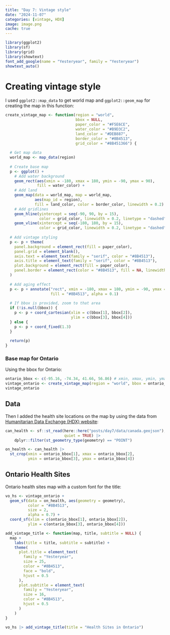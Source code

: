 ```yaml
---
title: "Day 7: Vintage style"
date: "2024-11-07"
categories: [vintage, HDX]
image: image.png
cache: true
---
```


```r
library(ggplot2)
library(sf) 
library(grid)
library(showtext)
font_add_google(name = "Yesteryear", family = "Yesteryear")
showtext_auto()
```

# Creating vintage style

I used `ggplot2::map_data` to get world map and `ggplot2::geom_map` for creating the map in this function:

```r
create_vintage_map <- function(region = "world", 
                               bbox = NULL,
                               paper_color = "#F5E6CE",
                               water_color = "#B9D3C2",
                               land_color = "#DEB887",
                               border_color = "#8B4513",
                               grid_color = "#8B451366") {
  
  # Get map data
  world_map <- map_data(region)
  
  # Create base map
  p <- ggplot() +
    # Add water background
    geom_rect(aes(xmin = -180, xmax = 180, ymin = -90, ymax = 90),
              fill = water_color) +
    # Add land
    geom_map(data = world_map, map = world_map,
             aes(map_id = region),
             fill = land_color, color = border_color, linewidth = 0.2) +
    # Add gridlines
    geom_hline(yintercept = seq(-90, 90, by = 15), 
               color = grid_color, linewidth = 0.2, linetype = "dashed") +
    geom_vline(xintercept = seq(-180, 180, by = 15),
               color = grid_color, linewidth = 0.2, linetype = "dashed")
  
  # Add vintage styling
  p <- p + theme(
    panel.background = element_rect(fill = paper_color),
    panel.grid = element_blank(),
    axis.text = element_text(family = "serif", color = "#8B4513"),
    axis.title = element_text(family = "serif", color = "#8B4513"),
    plot.background = element_rect(fill = paper_color),
    panel.border = element_rect(color = "#8B4513", fill = NA, linewidth = 1)
  ) 
  
  # Add aging effect
  p <- p + annotate("rect", xmin = -180, xmax = 180, ymin = -90, ymax = 90,
                    fill = "#8B4513", alpha = 0.1)
  
  # If bbox is provided, zoom to that area
  if (!is.null(bbox)) {
    p <- p + coord_cartesian(xlim = c(bbox[1], bbox[2]),
                             ylim = c(bbox[3], bbox[4]))
  } else {
    p <- p + coord_fixed(1.3)
  }
  
  return(p)
}
```


### Base map for Ontario

Using the bbox for Ontario:

```r
ontario_bbox <- c(-95.16, -74.34, 41.66, 56.86) # xmin, xmax, ymin, ymax
vintage_ontario <- create_vintage_map(region = "world", bbox = ontario_bbox)
vintage_ontario
```


## Data

Then I added the health site locations on the map by using the data from [Humanitarian Data Exchange (HDX) website](https://data.humdata.org/dataset/canada-healthsites): 

```r
can_health <- sf::st_read(here::here("posts/day7/data/canada.geojson"), 
                          quiet = TRUE) |> 
    dplyr::filter(st_geometry_type(geometry) == "POINT")

on_health <- can_health |>
  st_crop(xmin = ontario_bbox[1], xmax = ontario_bbox[2], 
          ymin = ontario_bbox[3], ymax = ontario_bbox[4])
```

## Ontario Health Sites

Ontario health sites map with a custom font for the title:

```r
vo_hs <- vintage_ontario +
  geom_sf(data = on_health, aes(geometry = geometry), 
          color = "#8B4513",  
          size = 2,           
          alpha = 0.7) +      
  coord_sf(xlim = c(ontario_bbox[1], ontario_bbox[2]),
          ylim = c(ontario_bbox[3], ontario_bbox[4]))
```


```r
add_vintage_title <- function(map, title, subtitle = NULL) {
  map + 
    labs(title = title, subtitle = subtitle) +
    theme(
      plot.title = element_text(
        family = "Yesteryear",
        size = 25,
        color = "#8B4513",
        face = "bold",
        hjust = 0.5
      ),
      plot.subtitle = element_text(
        family = "Yesteryear",
        size = 16,
        color = "#8B4513",
        hjust = 0.5
      )
    )
}

vo_hs |> add_vintage_title(title = "Health Sites in Ontario")
```

